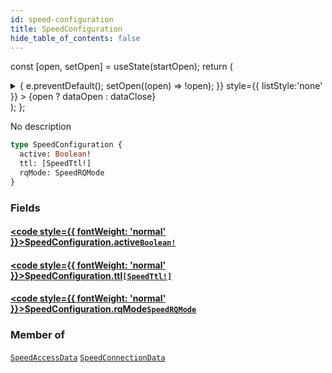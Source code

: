 ```yaml
---
id: speed-configuration
title: SpeedConfiguration
hide_table_of_contents: false
---
```






const [open, setOpen] = useState(startOpen);
return (
<details {...(open ? { open: true } : {})} className="details" style={{ border:'none', boxShadow:'none', background:'var(--ifm-background-color)' }}>
<summary
onClick={(e) => {
e.preventDefault();
setOpen((open) => !open);
}}
style={{ listStyle:'none' }} >
{open ? dataOpen : dataClose}
</summary>
{open && children}
</details>
);
};

No description

```graphql
type SpeedConfiguration {
  active: Boolean!
  ttl: [SpeedTtl!]
  rqMode: SpeedRQMode
}
```

### Fields

#### [<code style={{ fontWeight: 'normal' }}>SpeedConfiguration.<b>active</b></code>](#)<Bullet />[`Boolean!`](/api/scalars/boolean) <Badge class="badge badge--secondary" text="non-null"/> <Badge class="badge badge--secondary" text="scalar"/>

>

#### [<code style={{ fontWeight: 'normal' }}>SpeedConfiguration.<b>ttl</b></code>](#)<Bullet />[`[SpeedTtl!]`](/api/objects/speed-ttl) <Badge class="badge badge--secondary" text="list"/> <Badge class="badge badge--secondary" text="object"/>

>

#### [<code style={{ fontWeight: 'normal' }}>SpeedConfiguration.<b>rqMode</b></code>](#)<Bullet />[`SpeedRQMode`](/api/enums/speed-rqmode) <Badge class="badge badge--secondary" text="enum"/>

>

### Member of

[`SpeedAccessData`](/api/objects/speed-access-data) <Badge class="badge badge--secondary" text="object"/><Bullet />[`SpeedConnectionData`](/api/objects/speed-connection-data) <Badge class="badge badge--secondary" text="object"/>

